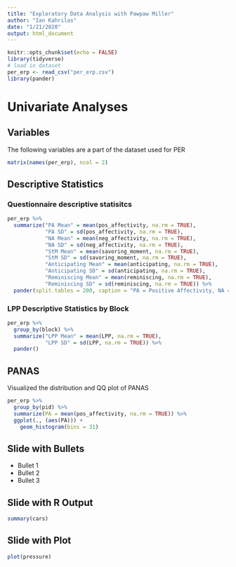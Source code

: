 ```yaml
---
title: "Exploratory Data Analysis with Pawpaw Miller"
author: "Ian Kahrilas"
date: "1/21/2020"
output: html_document
---
```


```r
knitr::opts_chunk$set(echo = FALSE)
library(tidyverse)
# load in dataset
per_erp <- read_csv("per_erp.csv")
library(pander)
```

# Univariate Analyses

## Variables
The following variables are a part of the dataset used for PER

```r
matrix(names(per_erp), ncol = 2)
```

## Descriptive Statistics

### Questionnaire descriptive statisitcs
```r
per_erp %>% 
  summarize("PA Mean" = mean(pos_affectivity, na.rm = TRUE),
            "PA SD" = sd(pos_affectivity, na.rm = TRUE),
            "NA Mean" = mean(neg_affectivity, na.rm = TRUE),
            "NA SD" = sd(neg_affectivity, na.rm = TRUE),
            "StM Mean" = mean(savoring_moment, na.rm = TRUE),
            "StM SD" = sd(savoring_moment, na.rm = TRUE),
            "Anticipating Mean" = mean(anticipating, na.rm = TRUE),
            "Anticipating SD" = sd(anticipating, na.rm = TRUE),
            "Reminiscing Mean" = mean(reminiscing, na.rm = TRUE),
            "Reminiscing SD" = sd(reminiscing, na.rm = TRUE)) %>% 
  pander(split.tables = 200, caption = "PA = Positive Affectivity, NA = Negative Affectivity, StM = Savoring the Moment")


```

### LPP Descriptive Statistics by Block
```r
per_erp %>% 
  group_by(block) %>% 
  summarize("LPP Mean" = mean(LPP, na.rm = TRUE),
            "LPP SD" = sd(LPP, na.rm = TRUE)) %>% 
  pander()
```


## PANAS

Visualized the distribution and QQ plot of PANAS

```r
per_erp %>% 
  group_by(pid) %>% 
  summarize(PA = mean(pos_affectivity, na.rm = TRUE)) %>% 
  ggplot(., (aes(PA))) +
    geom_histogram(bins = 31)
```


## Slide with Bullets

- Bullet 1
- Bullet 2
- Bullet 3

## Slide with R Output

```r
summary(cars)
```

## Slide with Plot

```r
plot(pressure)
```

